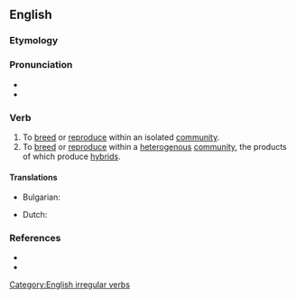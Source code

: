 ==English==

===Etymology===
{{prefix|en|inter|breed}}

===Pronunciation===
* {{IPA|/ɪnteɹˈbɹid/|lang=en}}
* {{rhymes|iːd|lang=en}}

===Verb===
{{en-verb|interbreeds|interbreeding|interbred}}

# To [[breed]] or [[reproduce]] within an isolated [[community]].
# To [[breed]] or [[reproduce]] within a [[heterogenous]] [[community]], the products of which produce [[hybrid]]s.

====Translations====
{{trans-top|to breed or reproduce within an isolated community}}
{{trans-mid}}
{{trans-bottom}}

{{trans-top|to breed or reproduce within a heterogenous community, the products of which produce hybrids}}
{{trans-mid}}
* Bulgarian: {{t+|bg|кръстосвам}}
{{trans-bottom}}

{{ttbc-top|}}
* Dutch: {{t-check|nl|inteelten}}
{{trans-mid}}
{{trans-bottom}}

===References===
* {{R:Century 1911}}
* {{R:Webster 1913}}

[[Category:English irregular verbs]]